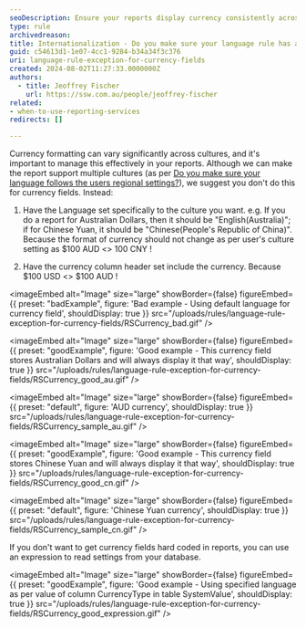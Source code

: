 ```yaml
---
seoDescription: Ensure your reports display currency consistently across cultures by setting specific language rules for each currency field.
type: rule
archivedreason:
title: Internationalization - Do you make sure your language rule has an exception for Currency Fields?
guid: c54613d1-1e07-4cc1-9284-b34a34f3c376
uri: language-rule-exception-for-currency-fields
created: 2024-08-02T11:27:33.0000000Z
authors:
  - title: Jeoffrey Fischer
    url: https://ssw.com.au/people/jeoffrey-fischer
related:
- when-to-use-reporting-services
redirects: []

---
```


Currency formatting can vary significantly across cultures, and it's important to manage this effectively in your reports.
Although we can make the report support multiple cultures (as per [Do you make sure your language follows the users regional settings?](https://www.ssw.com.au/ssw/Standards/Rules/RulesToBetterSQLReportingServices.aspx#LanguageSetting)), we suggest you don't do this for currency fields. Instead:

1. Have the Language set specifically to the culture you want.
e.g. If you do a report for Australian Dollars, then it should be "English(Australia)"; if for Chinese Yuan, it should be "Chinese(People's Republic of China)". Because the format of currency should not change as per user's culture setting as $100 AUD <> 100 CNY !

2. Have the currency column header set include the currency.
Because $100 USD <> $100 AUD !

<imageEmbed
  alt="Image"
  size="large"
  showBorder={false}
  figureEmbed={{
    preset: "badExample",
    figure: 'Bad example - Using default language for currency field',
    shouldDisplay: true
  }}
  src="/uploads/rules/language-rule-exception-for-currency-fields/RSCurrency_bad.gif"
/>

<imageEmbed
  alt="Image"
  size="large"
  showBorder={false}
  figureEmbed={{
    preset: "goodExample",
    figure: 'Good example - This currency field stores Australian Dollars and will always display it that way',
    shouldDisplay: true
  }}
  src="/uploads/rules/language-rule-exception-for-currency-fields/RSCurrency_good_au.gif"
/>


<imageEmbed
  alt="Image"
  size="large"
  showBorder={false}
  figureEmbed={{
    preset: "default",
    figure: 'AUD currency',
    shouldDisplay: true
  }}
  src="/uploads/rules/language-rule-exception-for-currency-fields/RSCurrency_sample_au.gif"
/>

<imageEmbed
  alt="Image"
  size="large"
  showBorder={false}
  figureEmbed={{
    preset: "goodExample",
    figure: 'Good example - This currency field stores Chinese Yuan and will always display it that way',
    shouldDisplay: true
  }}
  src="/uploads/rules/language-rule-exception-for-currency-fields/RSCurrency_good_cn.gif"
/>


<imageEmbed
  alt="Image"
  size="large"
  showBorder={false}
  figureEmbed={{
    preset: "default",
    figure: 'Chinese Yuan currency',
    shouldDisplay: true
  }}
  src="/uploads/rules/language-rule-exception-for-currency-fields/RSCurrency_sample_cn.gif"
/>

If you don't want to get currency fields hard coded in reports, you can use an expression to read settings from your database.

<imageEmbed
  alt="Image"
  size="large"
  showBorder={false}
  figureEmbed={{
    preset: "goodExample",
    figure: 'Good example - Using specified language as per value of column CurrencyType in table SystemValue',
    shouldDisplay: true
  }}
  src="/uploads/rules/language-rule-exception-for-currency-fields/RSCurrency_good_expression.gif"
/>
